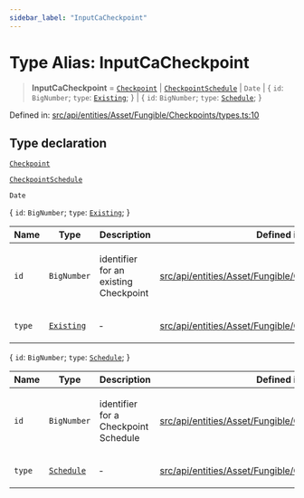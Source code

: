 ```yaml
---
sidebar_label: "InputCaCheckpoint"
---
```


# Type Alias: InputCaCheckpoint

> **InputCaCheckpoint** = [`Checkpoint`](../../../../../Checkpoint/classes/Checkpoint.mdx) \| [`CheckpointSchedule`](../../../../../CheckpointSchedule/classes/CheckpointSchedule.mdx) \| `Date` \| \{ `id`: `BigNumber`; `type`: [`Existing`](../enumerations/CaCheckpointType.mdx#existing); \} \| \{ `id`: `BigNumber`; `type`: [`Schedule`](../enumerations/CaCheckpointType.mdx#schedule); \}

Defined in: [src/api/entities/Asset/Fungible/Checkpoints/types.ts:10](https://github.com/PolymeshAssociation/polymesh-sdk/blob/bee6a2fe7a8ce5db42a6982e793782182cde2153/src/api/entities/Asset/Fungible/Checkpoints/types.ts#L10)

## Type declaration

[`Checkpoint`](../../../../../Checkpoint/classes/Checkpoint.mdx)

[`CheckpointSchedule`](../../../../../CheckpointSchedule/classes/CheckpointSchedule.mdx)

`Date`

\{ `id`: `BigNumber`; `type`: [`Existing`](../enumerations/CaCheckpointType.mdx#existing); \}

<table>
<thead>
<tr>
<th>Name</th>
<th>Type</th>
<th>Description</th>
<th>Defined in</th>
</tr>
</thead>
<tbody>
<tr>
<td>

`id`

</td>
<td>

`BigNumber`

</td>
<td>

identifier for an existing Checkpoint

</td>
<td>

[src/api/entities/Asset/Fungible/Checkpoints/types.ts:19](https://github.com/PolymeshAssociation/polymesh-sdk/blob/bee6a2fe7a8ce5db42a6982e793782182cde2153/src/api/entities/Asset/Fungible/Checkpoints/types.ts#L19)

</td>
</tr>
<tr>
<td>

`type`

</td>
<td>

[`Existing`](../enumerations/CaCheckpointType.mdx#existing)

</td>
<td>

&hyphen;

</td>
<td>

[src/api/entities/Asset/Fungible/Checkpoints/types.ts:15](https://github.com/PolymeshAssociation/polymesh-sdk/blob/bee6a2fe7a8ce5db42a6982e793782182cde2153/src/api/entities/Asset/Fungible/Checkpoints/types.ts#L15)

</td>
</tr>
</tbody>
</table>

\{ `id`: `BigNumber`; `type`: [`Schedule`](../enumerations/CaCheckpointType.mdx#schedule); \}

<table>
<thead>
<tr>
<th>Name</th>
<th>Type</th>
<th>Description</th>
<th>Defined in</th>
</tr>
</thead>
<tbody>
<tr>
<td>

`id`

</td>
<td>

`BigNumber`

</td>
<td>

identifier for a Checkpoint Schedule

</td>
<td>

[src/api/entities/Asset/Fungible/Checkpoints/types.ts:26](https://github.com/PolymeshAssociation/polymesh-sdk/blob/bee6a2fe7a8ce5db42a6982e793782182cde2153/src/api/entities/Asset/Fungible/Checkpoints/types.ts#L26)

</td>
</tr>
<tr>
<td>

`type`

</td>
<td>

[`Schedule`](../enumerations/CaCheckpointType.mdx#schedule)

</td>
<td>

&hyphen;

</td>
<td>

[src/api/entities/Asset/Fungible/Checkpoints/types.ts:22](https://github.com/PolymeshAssociation/polymesh-sdk/blob/bee6a2fe7a8ce5db42a6982e793782182cde2153/src/api/entities/Asset/Fungible/Checkpoints/types.ts#L22)

</td>
</tr>
</tbody>
</table>
